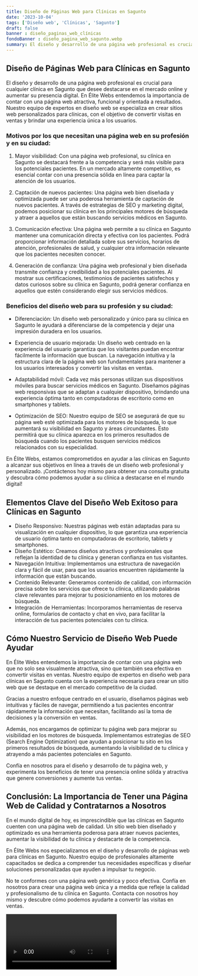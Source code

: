 ```yaml
---
title: Diseño de Páginas Web para Clínicas en Sagunto
date: '2023-10-04'
tags: ['Diseño web', 'Clínicas', 'Sagunto']
draft: false
banner : diseño_paginas_web_clínicas
fondoBanner : diseño_pagina_web_sagunto.webp
summary: El diseño y desarrollo de una página web profesional es crucial para cualquier clínica en Sagunto que desee destacarse en el mercado online y aumentar su presencia digital. En Élite Webs entendemos la importancia de contar con una página web atractiva, funcional y orientada a resultados. Nuestro equipo de expertos en diseño web se especializa en crear sitios web personalizados para clínicas, con el objetivo de convertir visitas en ventas y brindar una experiencia única a los usuarios.
---
```


## Diseño de Páginas Web para Clínicas en Sagunto

El diseño y desarrollo de una página web profesional es crucial para cualquier clínica en Sagunto que desee destacarse en el mercado online y aumentar su presencia digital. En Élite Webs entendemos la importancia de contar con una página web atractiva, funcional y orientada a resultados. Nuestro equipo de expertos en diseño web se especializa en crear sitios web personalizados para clínicas, con el objetivo de convertir visitas en ventas y brindar una experiencia única a los usuarios.

### Motivos por los que necesitan una página web en su profesión y en su ciudad:

1. Mayor visibilidad: Con una página web profesional, su clínica en Sagunto se destacará frente a la competencia y será más visible para los potenciales pacientes. En un mercado altamente competitivo, es esencial contar con una presencia sólida en línea para captar la atención de los usuarios.

2. Captación de nuevos pacientes: Una página web bien diseñada y optimizada puede ser una poderosa herramienta de captación de nuevos pacientes. A través de estrategias de SEO y marketing digital, podemos posicionar su clínica en los principales motores de búsqueda y atraer a aquellos que están buscando servicios médicos en Sagunto.

3. Comunicación efectiva: Una página web permite a su clínica en Sagunto mantener una comunicación directa y efectiva con los pacientes. Podrá proporcionar información detallada sobre sus servicios, horarios de atención, profesionales de salud, y cualquier otra información relevante que los pacientes necesiten conocer.

4. Generación de confianza: Una página web profesional y bien diseñada transmite confianza y credibilidad a los potenciales pacientes. Al mostrar sus certificaciones, testimonios de pacientes satisfechos y datos curiosos sobre su clínica en Sagunto, podrá generar confianza en aquellos que estén considerando elegir sus servicios médicos.

### Beneficios del diseño web para su profesión y su ciudad:

- Diferenciación: Un diseño web personalizado y único para su clínica en Sagunto le ayudará a diferenciarse de la competencia y dejar una impresión duradera en los usuarios.

- Experiencia de usuario mejorada: Un diseño web centrado en la experiencia del usuario garantiza que los visitantes puedan encontrar fácilmente la información que buscan. La navegación intuitiva y la estructura clara de la página web son fundamentales para mantener a los usuarios interesados y convertir las visitas en ventas.

- Adaptabilidad móvil: Cada vez más personas utilizan sus dispositivos móviles para buscar servicios médicos en Sagunto. Diseñamos páginas web responsivas que se adaptan a cualquier dispositivo, brindando una experiencia óptima tanto en computadoras de escritorio como en smartphones y tablets.

- Optimización de SEO: Nuestro equipo de SEO se asegurará de que su página web esté optimizada para los motores de búsqueda, lo que aumentará su visibilidad en Sagunto y áreas circundantes. Esto permitirá que su clínica aparezca en los primeros resultados de búsqueda cuando los pacientes busquen servicios médicos relacionados con su especialidad.

En Élite Webs, estamos comprometidos en ayudar a las clínicas en Sagunto a alcanzar sus objetivos en línea a través de un diseño web profesional y personalizado. ¡Contáctenos hoy mismo para obtener una consulta gratuita y descubra cómo podemos ayudar a su clínica a destacarse en el mundo digital!

<GifSeo />

<Cta />

## Elementos Clave del Diseño Web Exitoso para Clínicas en Sagunto

- Diseño Responsivo: Nuestras páginas web están adaptadas para su visualización en cualquier dispositivo, lo que garantiza una experiencia de usuario óptima tanto en computadoras de escritorio, tablets y smartphones.
- Diseño Estético: Creamos diseños atractivos y profesionales que reflejan la identidad de tu clínica y generan confianza en tus visitantes.
- Navegación Intuitiva: Implementamos una estructura de navegación clara y fácil de usar, para que los usuarios encuentren rápidamente la información que están buscando.
- Contenido Relevante: Generamos contenido de calidad, con información precisa sobre los servicios que ofrece tu clínica, utilizando palabras clave relevantes para mejorar tu posicionamiento en los motores de búsqueda.
- Integración de Herramientas: Incorporamos herramientas de reserva online, formularios de contacto y chat en vivo, para facilitar la interacción de tus pacientes potenciales con tu clínica.

## Cómo Nuestro Servicio de Diseño Web Puede Ayudar

En Élite Webs entendemos la importancia de contar con una página web que no solo sea visualmente atractiva, sino que también sea efectiva en convertir visitas en ventas. Nuestro equipo de expertos en diseño web para clínicas en Sagunto cuenta con la experiencia necesaria para crear un sitio web que se destaque en el mercado competitivo de la ciudad.

Gracias a nuestro enfoque centrado en el usuario, diseñamos páginas web intuitivas y fáciles de navegar, permitiendo a tus pacientes encontrar rápidamente la información que necesitan, facilitando así la toma de decisiones y la conversión en ventas.

Además, nos encargamos de optimizar tu página web para mejorar su visibilidad en los motores de búsqueda. Implementamos estrategias de SEO (Search Engine Optimization) que ayudan a posicionar tu sitio en los primeros resultados de búsqueda, aumentando la visibilidad de tu clínica y atrayendo a más pacientes potenciales en Sagunto.

Confía en nosotros para el diseño y desarrollo de tu página web, y experimenta los beneficios de tener una presencia online sólida y atractiva que genere conversiones y aumente tus ventas.

## Conclusión: La Importancia de Tener una Página Web de Calidad y Contratarnos a Nosotros

En el mundo digital de hoy, es imprescindible que las clínicas en Sagunto cuenten con una página web de calidad. Un sitio web bien diseñado y optimizado es una herramienta poderosa para atraer nuevos pacientes, aumentar la visibilidad de tu clínica y destacarte de la competencia.

En Élite Webs nos especializamos en el diseño y desarrollo de páginas web para clínicas en Sagunto. Nuestro equipo de profesionales altamente capacitados se dedica a comprender tus necesidades específicas y diseñar soluciones personalizadas que ayuden a impulsar tu negocio.

No te conformes con una página web genérica y poco efectiva. Confía en nosotros para crear una página web única y a medida que refleje la calidad y profesionalismo de tu clínica en Sagunto. Contacta con nosotros hoy mismo y descubre cómo podemos ayudarte a convertir las visitas en ventas.

<Video />

<CtaBot job='Clínicas' city='Sagunto'/>

<Gmaps query='Sagunto+españa+maps' />